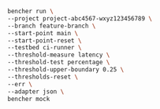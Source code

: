 ```sh
bencher run \
--project project-abc4567-wxyz123456789 \
--branch feature-branch \
--start-point main \
--start-point-reset \
--testbed ci-runner \
--threshold-measure latency \
--threshold-test percentage \
--threshold-upper-boundary 0.25 \
--thresholds-reset \
--err \
--adapter json \
bencher mock
```
